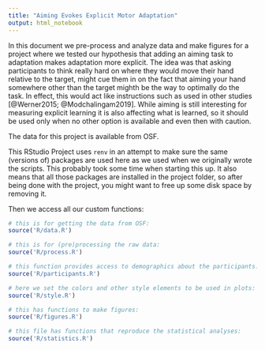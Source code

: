 ```yaml
---
title: "Aiming Evokes Explicit Motor Adaptation"
output: html_notebook
---
```


In this document we pre-process and analyze data and make figures for a project where we tested our hypothesis that adding an aiming task to adaptation makes adaptation more explicit. The idea was that asking participants to think really hard on where they would move their hand relative to the target, might cue them in on the fact that aiming your hand somewhere other than the target mighth be the way to optimally do the task. In effect, this would act like instructions such as used in other studies [@Werner2015; @Modchalingam2019]. While aiming is still interesting for measuring explicit learning it is also affecting what is learned, so it should be used only when no other option is available and even then with caution.

The data for this project is available from OSF.

This RStudio Project uses `renv` in an attempt to make sure the same (versions of) packages are used here as we used when we originally wrote the scripts. This probably took some time when starting this up. It also means that all those packages are installed in the project folder, so after being done with the project, you might want to free up some disk space by removing it.

Then we access all our custom functions:

```r
# this is for getting the data from OSF:
source('R/data.R')

# this is for (pre)processing the raw data:
source('R/process.R')

# this function provides access to demographics about the participants:
source('R/participants.R')

# here we set the colors and other style elements to be used in plots:
source('R/style.R')

# this has functions to make figures:
source('R/figures.R')

# this file has functions that reproduce the statistical analyses:
source('R/statistics.R')
```

